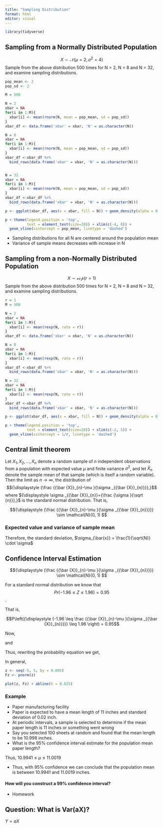 ```yaml
---
title: "Sampling Distribution"
format: html
editor: visual
---
```


```r
library(tidyverse)
```

## Sampling from a Normally Distributed Population

$$ X \sim \mathcal{N}(\mu = 2, \sigma^2 = 4)$$ Sample from the above distribution 500 times for N = 2, N = 8 and N = 32, and examine sampling distributions.

```r
pop_mean <- 2
pop_sd <- 2

M = 500

N = 2
xbar = NA
for(i in 1:M){
  xbar[i] <- mean(rnorm(N, mean = pop_mean, sd = pop_sd))
}
xbar_df <- data.frame('xbar' = xbar, 'N' = as.character(N))

N = 8
xbar = NA
for(i in 1:M){
  xbar[i] <- mean(rnorm(N, mean = pop_mean, sd = pop_sd))
}
xbar_df <-xbar_df %>% 
  bind_rows(data.frame('xbar' = xbar, 'N' = as.character(N)))


N = 32
xbar = NA
for(i in 1:M){
  xbar[i] <- mean(rnorm(N, mean = pop_mean, sd = pop_sd))
}
xbar_df <-xbar_df %>% 
  bind_rows(data.frame('xbar' = xbar, 'N' = as.character(N)))

p <- ggplot(xbar_df, aes(x = xbar, fill = N)) + geom_density(alpha = 0.4)

p + theme(legend.position = 'top', 
          text = element_text(size=20)) + xlim(c(-4, 8)) + 
  geom_vline(xintercept = pop_mean, linetype = 'dashed')

```

-   Sampling distributions for all N are centered around the population mean
-   Variance of sample means decreases with increase in N

## Sampling from a non-Normally Distributed Population

$$ X \sim \mathcal{exp}(r=1)$$ Sample from the above distribution 500 times for N = 2, N = 8 and N = 32, and examine sampling distributions.

```r
r = 1
M = 500

N = 2
xbar = NA
for(i in 1:M){
  xbar[i] <- mean(rexp(N, rate = r))
}
xbar_df <- data.frame('xbar' = xbar, 'N' = as.character(N))

N = 8
xbar = NA
for(i in 1:M){
  xbar[i] <- mean(rexp(N, rate = r))
}
xbar_df <-xbar_df %>% 
  bind_rows(data.frame('xbar' = xbar, 'N' = as.character(N)))

N = 32
xbar = NA
for(i in 1:M){
  xbar[i] <- mean(rexp(N, rate = r))
}
xbar_df <-xbar_df %>% 
  bind_rows(data.frame('xbar' = xbar, 'N' = as.character(N)))

p <- ggplot(xbar_df, aes(x = xbar, fill = N)) + geom_density(alpha = 0.4)

p + theme(legend.position = 'top', 
          text = element_text(size=20)) + xlim(c(-2, 5)) +
  geom_vline(xintercept = 1/r, linetype = 'dashed')

```

## Central limit theorem

Let $X_1, X_2, \ldots , X_n$ denote a random sample of $n$ independent observations from a population with expected value $\mu$ and finite variance $\sigma ^{2}$, and let ${\displaystyle {\bar {X}}_{n}}$ denote the sample mean of that sample (which is itself a random variable). Then the limit as $n \to \infty$, the distribution of $${\displaystyle {\frac {{\bar {X}}_{n}-\mu }{\sigma _{{\bar {X}}_{n}}}},}$$ where ${\displaystyle \sigma _{{\bar {X}}_{n}}={\frac {\sigma }{\sqrt {n}}},}$ is the standard normal distribution. That is,

$${\displaystyle {\frac {{\bar {X}}_{n}-\mu }{\sigma _{{\bar {X}}_{n}}}}} \sim \mathcal{N}(0, 1) $$

### Expected value and variance of sample mean

```{=tex}
\begin{eqnarray}
 E[\bar{X}] & = & E\left[\frac{1}{N} \sum_{i=1}^N x_i\right] \\
 & = & \frac{1}{N}\left[\sum_{i=1}^N E[x_i]\right] \\
 & = & \frac{1}{N} N \mu \\
 & = & \mu
 \end{eqnarray}
```
```{=tex}
\begin{eqnarray}
 \sigma^2_{\bar{X}} = Var[\bar{X}] & = & Var\left[\frac{1}{N} \sum_{i=1}^N x_i\right] \\
 & = & \left(\frac{1}{N}\right)^2\left[\sum_{i=1}^N Var[x_i]\right] \\
 & = & \left(\frac{1}{N}\right)^2 N \sigma^2 \\
 & = & \frac{1}{N}\sigma^2
 \end{eqnarray}
```
Therefore, the standard deviation, $\sigma_{\bar{x}} = \frac{1}{\sqrt{N}} \cdot \sigma$

## Confidence Interval Estimation

$${\displaystyle {\frac {{\bar {X}}_{n}-\mu }{\sigma _{{\bar {X}}_{n}}}}} \sim \mathcal{N}(0, 1) $$

For a standard normal distribution we know that $$ Pr(-1.96 \leq Z \leq 1.96) = 0.95$$.

That is,

$$P\left({\displaystyle {-1.96 \leq \frac {{\bar {X}}_{n}-\mu }{\sigma _{{\bar {X}}_{n}}}}} \leq 1.96 \right) = 0.95$$

Now,

```{=tex}
\begin{eqnarray}
-1.96 & \leq & \frac {{\bar{X}}_{n}-\mu }{\sigma_{{\bar{X}}_{n}}}\\
\implies -1.96 \cdot {\sigma_{{\bar{X}}_{n}}} & \leq & \bar{X}_n - \mu \\
\implies \mu & \leq & \bar{X}_n + 1.96 \cdot  {\sigma_{{\bar{X}}_{n}}}
\end{eqnarray}
```
and

```{=tex}
\begin{eqnarray}
\frac {{\bar{X}}_{n}-\mu }{\sigma_{{\bar{X}}_{n}}} & \leq & 1.96 \\
\implies \bar{X}_n - 1.96 \cdot  {\sigma_{{\bar{X}}_{n}}} \leq \mu
\end{eqnarray}
```
Thus, rewriting the probability equation we get,

```{=tex}
\begin{eqnarray}
P\left(\bar{X}_n - 1.96 \cdot  {\sigma_{{\bar{X}}_{n}}} \leq \mu \leq \bar{X}_n + 1.96 \cdot  {\sigma_{{\bar{X}}_{n}}}\right) = 0.95
\end{eqnarray}
```
In general,

```{=tex}
\begin{eqnarray}
P\left(\bar{X}_n - z_\alpha \frac{\sigma}{\sqrt{n}} \leq \mu \leq \bar{X}_n + z_\alpha \frac{\sigma}{\sqrt{n}}\right) = \underbrace{1 - \alpha}_{\text{confidence level}}
\end{eqnarray}
```
```r
z <- seq(-5, 5, by = 0.005)
Fz <- pnorm(z)

plot(z, Fz) + abline(h = 0.025)
```

### Example

-   Paper manufacturing facility
-   Paper is expected to have a mean length of 11 inches and standard deviation of 0.02 inch.
-   At periodic intervals, a sample is selected to determine if the mean paper length is 11 inches or something went wrong
-   Say you selected 100 sheets at random and found that the mean length to be 10.998 inches.
-   What is the 95% confidence interval estimate for the population mean paper length?

```{=tex}
\begin{eqnarray}
\bar{X} \text{ +/- } 1.96 \frac{\sigma}{\sqrt{N}} \\ 
= 10.998 \text{ +/- } (1.96) \cdot \frac{0.02}{\sqrt{100}} \\
= 10.998 +/- 0.0039
\end{eqnarray}
```
Thus, $10.9941 \leq \mu \leq 11.0019$

-   Thus, with 95% confidence we can conclude that the population mean is between 10.9941 and 11.0019 inches.

#### How will you construct a 99% confidence interval?

-   Homework

## Question: What is Var(aX)?

$Y = aX$ \begin{eqnarray}
Var(Y) & = & E[Y^2] - \left(E[Y]\right)^2 \\
Var(aX) & = & E[(aX)^2] - \left(E[aX]\right)^2
\end{eqnarray}
